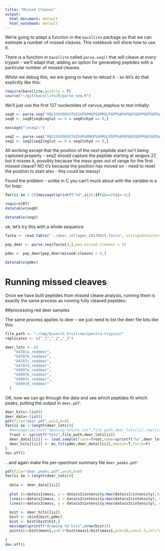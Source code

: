 ---
title: "Missed Cleaves"
output:
  html_document: default
  html_notebook: default
---


We're going to adapt a function in the `bacollite` package so that we can estimate a number of missed cleaves. This notebook will show how to use it. 

There is a function in `bacollite` called `parse.seq()` that will cleave at *every* trypsin - we'll adapt that, adding an option for generating peptides with a particular number of missed cleaves. 


Whilst we debug this, we are going to have to reload it - so let's do that explicitly like this: 

```{r}
require(bacollite,quietly = T)
source("~/git/bacollite/R/parse_seq.R")
```

We'll just use the first 127 nucleotides of cervus_elaphus to test initially:

```{r}
seq0 <- parse.seq("XQLSYGYDEKSTGISVPGPMGPSGPRGLPGPPGAPGPQGFQGPPGEPGEPGASGPMGPRGPPGPPGKNGDDGEAGKPGRPGERGPPGPQGARGLPGTAGLPGMKGHRGFSGLDGAKGDAGPAGPKG",verbose = T)
seq0 <- seq0[seq0$nglut == 0 & seq0$nhyd == 0,]

message("\nseq2:")

seq2 <- parse.seq("XQLSYGYDEKSTGISVPGPMGPSGPRGLPGPPGAPGPQGFQGPPGEPGEPGASGPMGPRGPPGPPGKNGDDGEAGKPGRPGERGPPGPQGARGLPGTAGLPGMKGHRGFSGLDGAKGDAGPAGPKG",max.missed.cleaves = 2, verbose = T)
seq2 <- seq2[seq2$nglut == 0 & seq2$nhyd == 0,]
```

All working except that the position of the *next* peptide start isn't being captured properly -- seq2 should capture the peptide starting at seqpos 27, but it misses it, possibly because the mass goes out of range for the first missed cleave? NO it's because the position has moved on - need to reset the position to start also - this could be messy!

Found the problem - unlike in C you can't muck about with the variable in a for loop: 

```{r}
for(ii in 1:5){message(sprintf("%d",ii));if(ii==2)ii<-4;}
```
 
```{r}
require(DT)
datatable(seq0)
```
```{r}
datatable(seq2)
```

ok, let's try this with a whole sequence



```{r}
fasta <- read.table("../deer_collagen_20170915.fasta", stringsAsFactors = F)

pep_deer <- parse.seq(fasta[4,],max.missed.cleaves = 2)

pdmc <- pep_deer[pep_deer$missed.cleaves > 0,]

datatable(pdmc)
```

# Running missed cleaves 

Once we have built peptides from missed cleave analysis, running them is exactly the same process as running fully cleaved peptides: 

##processing red deer samples

The same process applies to deer - we just need to list the deer file bits like this:

```{r}
file_path <- "~/tmp/bioarch_kristine/spectra-trypsin/"
replicates <- c("_1","_2","_3")

deer_lots <- c(
    "X4787a_reddeer",
    "X4787b_reddeer",
    "X4787c_reddeer",
    "X4787d_reddeer",
    "X4997a_reddeer",
    "X4997b_reddeer",
    "X4997c_reddeer",
    "X4997d_reddeer"
  )
```




OK, now we can go through the data and see which peptides fit which peaks, putting the output in `deer.pdf`: 

```{r}
deer_hits<-list()
deer_data<-list()
pdf(file="deer.pdf",w=12,h=8)
for(ii in 1:length(deer_lots)){
  #message(sprintf("Opening %s%s%s.txt",file_path,deer_lots[ii],replicates[1]))
  froot <- sprintf("%s%s",file_path,deer_lots[ii])
  deer_data[[ii]] <- load.sample(froot=froot,name=sprintf("%s",deer_lots[ii]),replicates, fext = ".txt")
  deer_hits[[ii]] <- ms_fit(pdmc,deer_data[[ii]],doplot=T,force=F)
}
dev.off()
```

...and again make the per-spectrum summary file `deer_peaks.pdf`:

```{r}
pdf(file="deer_peaks.pdf",w=24,h=8)
for(ii in 1:length(deer_lots)){
  
  data <- deer_data[[ii]]
  
  plot (x=data$s1$mass, y = data$s1$intensity/max(data$s1$intensity),type="l",col="red")
  lines(x=data$s2$mass, y = data$s2$intensity/max(data$s2$intensity), col = "green")
  lines(x=data$s3$mass, y = data$s3$intensity/max(data$s3$intensity), col = "blue")
  
  bzzt <- deer_hits[[ii]]
  bzzt <- cbind(bzzt,pdmc)
  bzzt <- bzzt[bzzt$hit,]
  message(sprintf("drawing %d hits",nrow(bzzt)))
  points(x=bzzt$mass1,y=0.5*bzzt$mass1/bzzt$mass1,pch=20,cex=1.5,col="orange")
  
}
dev.off()
```